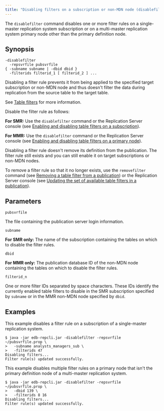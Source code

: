 ```yaml
---
title: "Disabling filters on a subscription or non-MDN node (disablefilter)"
---
```


<div id="disable_filters_on_subscription_or_non_pdn_node" class="registered_link"></div>

The `disablefilter` command disables one or more filter rules on a single-master replication system subscription or on a multi-master replication system primary node other than the primary definition node.

## Synopsis

```text
-disablefilter
  -repsvrfile pubsvrfile
{ -subname subname | -dbid dbid }
  -filterids filterid_1 [ filterid_2 ] ...
```

Disabling a filter rule prevents it from being applied to the specified target subscription or non-MDN node and thus doesn't filter the data during replication from the source table to the target table.

See [Table filters](../../02_overview/02_replication_concepts_and_definitions/13_table_filters/#table_filters) for more information.

Disable the filter rule as follows:

**For SMR:** Use the `disablefilter` command or the Replication Server console (see [Enabling and disabling table filters on a subscription](../../05_smr_operation/05_managing_subscription/04_enable_filters_on_subscription/#enable_filters_on_subscription)).

**For MMR:** Use the `disablefilter` command or the Replication Server console (see [Enabling and disabling table filters on a primary node](../../06_mmr_operation/09_enable_disable_table_filters/#enable_disable_table_filters)).

Disabling a filter rule doesn't remove its definition from the publication. The filter rule still exists and you can still enable it on target subscriptions or non-MDN nodes.

To remove a filter rule so that it no longer exists, use the `removefilter` command (see [Removing a table filter from a publication](22_removing_tablefilters_to_publication/#removing_tablefilters_to_publication)) or the Replication Server console (see [Updating the set of available table filters in a publication](../../07_common_operations/06_managing_publication/04_updating_table_filters_in_pub/#updating_table_filters_in_pub)).

## Parameters

`pubsvrfile`

The file containing the publication server login information.

`subname`

**For SMR only:** The name of the subscription containing the tables on which to disable the filter rules.

`dbid`

**For MMR only:** The publication database ID of the non-MDN node containing the tables on which to disable the filter rules.

`filterid_n`

One or more filter IDs separated by space characters. These IDs identify the currently enabled table filters to disable in the SMR subscription specified by `subname` or in the MMR non-MDN node specified by `dbid`.

## Examples

This example disables a filter rule on a subscription of a single-master replication system.

```text
$ java -jar edb-repcli.jar -disablefilter -repsvrfile ~/pubsvrfile.prop \
>   -subname analysts_managers_sub \
>   -filterids 47
Disabling filters...
Filter rule(s) updated successfully.
```

This example disables multiple filter rules on a primary node that isn't the primary definition node of a multi-master replication system.

```text
$ java -jar edb-repcli.jar -disablefilter -repsvrfile ~/pubsvrfile.prop \
>   -dbid 139 \
>   -filterids 8 16
Disabling filters...
Filter rule(s) updated successfully.
```
